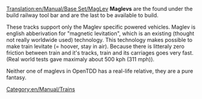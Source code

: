 [[Translation:en/Manual/Base Set/MagLev]]
'''Maglevs''' are the found under the build railway tool bar and are the last to be available to build.  

These tracks support only the Maglev specific powered vehicles. Maglev is english abberivation for "magnetic levitation", which is an existing (thought not really worldwide used) technology. This technology makes possible to make train levitate (= hoover, stay in air). Because there is litteraly zero friction between train and it's tracks, train and its carriages goes very fast. (Real world tests gave maximaly about 500 kph (311 mph)).

Neither one of maglevs in OpenTDD has a real-life relative, they are a pure fantasy. 
[[Category:en/Manual/Trains]]
